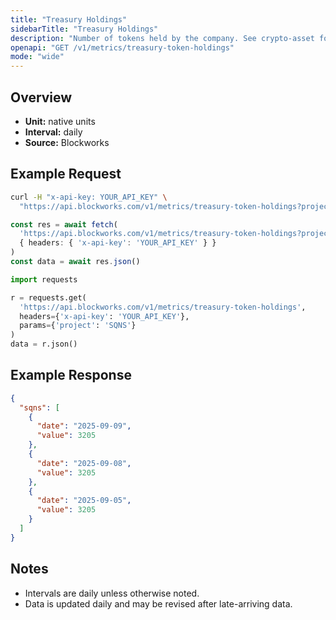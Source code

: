```yaml
---
title: "Treasury Holdings"
sidebarTitle: "Treasury Holdings"
description: "Number of tokens held by the company. See crypto-asset for asset indicator"
openapi: "GET /v1/metrics/treasury-token-holdings"
mode: "wide"
---
```


## Overview

- **Unit:** native units
- **Interval:** daily
- **Source:** Blockworks

## Example Request

<CodeGroup>

```bash cURL
curl -H "x-api-key: YOUR_API_KEY" \
  "https://api.blockworks.com/v1/metrics/treasury-token-holdings?project=SQNS"
```

```typescript TypeScript
const res = await fetch(
  'https://api.blockworks.com/v1/metrics/treasury-token-holdings?project=SQNS',
  { headers: { 'x-api-key': 'YOUR_API_KEY' } }
)
const data = await res.json()
```

```python Python
import requests

r = requests.get(
  'https://api.blockworks.com/v1/metrics/treasury-token-holdings',
  headers={'x-api-key': 'YOUR_API_KEY'},
  params={'project': 'SQNS'}
)
data = r.json()
```

</CodeGroup>

## Example Response

```json
{
  "sqns": [
    {
      "date": "2025-09-09",
      "value": 3205
    },
    {
      "date": "2025-09-08",
      "value": 3205
    },
    {
      "date": "2025-09-05",
      "value": 3205
    }
  ]
}
```

## Notes
- Intervals are daily unless otherwise noted.
- Data is updated daily and may be revised after late-arriving data.